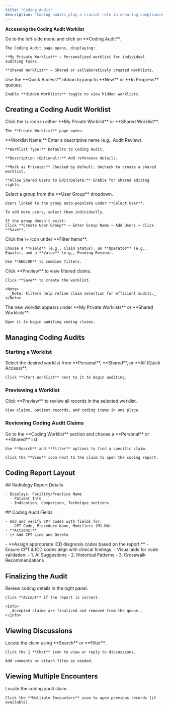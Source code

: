 ```yaml
---
title: "Coding Audit"
description: "Coding audits play a crucial role in ensuring compliance, accuracy, and reimbursement integrity. A Coding Audit worklist helps auditors systematically review coding claims, validate CPT and ICD codes, and identify discrepancies to maintain billing accuracy. This guide provides a step-by-step overview of how to access, create, and manage coding audit worklists efficiently."
---
```


**Accessing the Coding Audit Worklist**

<Steps>
  <Step title="Navigate to the Worklist">
    Go to the left-side menu and click on **Coding Audit**.

    The Coding Audit page opens, displaying:

    **My Private Worklist** – Personalized worklist for individual auditing tasks.

    **Shared Worklist** – Shared or collaboratively created worklists.
  </Step>
  <Step title="Quick Access and Hidden Worklists">
    Use the **Quick Access** ribbon to jump to **New** or **In Progress** queues.

    Enable **Hidden Worklists** toggle to view hidden worklists.
  </Step>
</Steps>

## Creating a Coding Audit Worklist

<Steps>
  <Step title="Start Worklist Creation">
    Click the \+ icon in either **My Private Worklist** or **Shared Worklist**.

    The **Create Worklist** page opens.
  </Step>
  <Step title="Enter Worklist Details">
    **Worklist Name:** Enter a descriptive name (e.g., Audit Review).

    **Worklist Type:** Defaults to Coding Audit.

    **Description (Optional):** Add reference details.

    **Mark as Private:** Checked by default. Uncheck to create a shared worklist.

    **Allow Shared Users to Edit/Delete:** Enable for shared editing rights.
  </Step>
  <Step title="Add Users or User Groups">
    Select a group from the **User Group** dropdown.

    Users linked to the group auto-populate under **Select User**.

    To add more users, select them individually.

    If the group doesn't exist:
    Click **Create User Group** → Enter Group Name → Add Users → Click **Save**.
  </Step>
  <Step title="Apply Filters to Select Claims">
    Click the \+ icon under **Filter Items**.

    Choose a **Field** (e.g., Claim Status), an **Operator** (e.g., Equals), and a **Value** (e.g., Pending Review).

    Use **AND/OR** to combine filters.
  </Step>
  <Step title="Preview and Save">
    Click **Preview** to view filtered claims.

    Click **Save** to create the worklist.

    <Note>
      _Note: Filters help refine claim selection for efficient audits._
    </Note>
  </Step>
  <Step title="Manage the Worklist">
    The new worklist appears under **My Private Worklists** or **Shared Worklists**.

    Open it to begin auditing coding claims.
  </Step>
</Steps>

## **Managing Coding Audits**

### **Starting a Worklist**

<Steps>
  <Step title="Start Worklist" icon="chevron-down">
    Select the desired worklist from **Personal**, **Shared**, or **All (Quick Access)**.

    Click **Start Worklist** next to it to begin auditing.
  </Step>
</Steps>

### **Previewing a Worklist**

<Steps>
  <Step title="Preview Worklist" icon="chevron-down">
    Click **Preview** to review all records in the selected worklist.

    View claims, patient records, and coding items in one place.
  </Step>
</Steps>

### **Reviewing Coding Audit Claims**

<Steps>
  <Step title="Access Worklist and Claim" icon="chevron-down">
    Go to the **Coding Worklist** section and choose a **Personal** or **Shared** list.

    Use **Search** and **Filter** options to find a specific claim.

    Click the **View** icon next to the claim to open the coding report.
  </Step>
</Steps>

## **Coding Report Layout**

<CardGroup cols={2}>
  <Card title="Left Panel" icon="arrow-left-to-bracket" iconType="duotone" color="#0d0c0c">
    ## Radiology Report Details

    - Displays: Facility/Practice Name
      - Patient Info
      - Indication, Comparison, Technique sections
  </Card>
  <Card title="Right Panel" icon="arrow-right-to-bracket" iconType="duotone" color="#080808">
    ## Coding Audit Fields

    - Add and verify CPT Codes with fields for:
      - CPT Code, Procedure Name, Modifiers (M1–M4)
    - **Actions:**
    - \+ Add CPT Line and Delete
  </Card>
  <Card title="ICD Section" icon="brain-circuit" iconType="duotone" color="#070707">
    - **Assign appropriate ICD diagnosis codes based on the report.**
    - Ensure CPT & ICD codes align with clinical findings.
  </Card>
  <Card title="AI, Historical, and Crosswalk Matching" icon="chart-pie-simple" iconType="duotone" color="#181717">
    - Visual aids for code validation:
      - 1. AI Suggestions
      - 2. Historical Patterns
      - 3. Crosswalk Recommendations
  </Card>
</CardGroup>

## **Finalizing the Audit**

<Steps>
  <Step title="Verify and Accept" icon="chevron-down">
    Review coding details in the right panel.

    Click **Accept** if the report is correct.

    <Info>
      _Accepted claims are finalized and removed from the queue._
    </Info>
  </Step>
</Steps>

## **Viewing Discussions**

<Steps>
  <Step title="Open and Reply to Discussions" icon="chevron-down">
    Locate the claim using **Search** or **Filter**.

    Click the 💬 **Chat** icon to view or reply to discussions.

    Add comments or attach files as needed.
  </Step>
</Steps>

## Viewing Multiple Encounters

<Steps>
  <Step title="View Past Encounters" icon="chevron-down">
    Locate the coding audit claim.

    Click the **Multiple Encounters** icon to open previous records (if available).
  </Step>
</Steps>